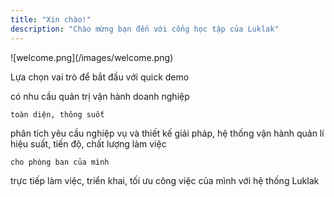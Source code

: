 ```yaml
---
title: "Xin chào!"
description: "Chào mừng bạn đến với cổng học tập của Luklak"
---
```


<Frame caption="Tự tay kéo thả - tự tạo chức năng vận hành">
  ![welcome.png](/images/welcome.png)
</Frame>

Lựa chọn vai trò để bắt đầu với quick demo

<CardGroup cols={4}>
  <Card title="CEO/Founders..." icon="palette" iconType="duotone" href="https://mintlify.com/docs/settings/global" img="/images/CEO.png">
    có nhu cầu quản trị vận hành doanh nghiệp

    toàn diện, thông suốt
  </Card>
  <Card title="Solution Consultants" icon="code" iconType="duotone" href="https://mintlify.com/docs/api-playground/openapi" img="/images/Solution-engineer.png">
    phân tích yêu cầu nghiệp vụ và thiết kế giải pháp, hệ thống vận hành
  </Card>
  <Card title="Team Managers" icon="screwdriver-wrench" iconType="duotone" href="https://mintlify.com/docs/content/components/accordions" img="/images/Teamlead.png">
    quản lí hiệu suất, tiến độ, chất lượng làm việc

    cho phòng ban của mình
  </Card>
  <Card title="End Users" icon="stars" iconType="duotone" href="https://mintlify.com/customers" img="/images/enduser.png">
    trực tiếp làm việc, triển khai, tối ưu công việc của mình với hệ thống Luklak
  </Card>
</CardGroup>